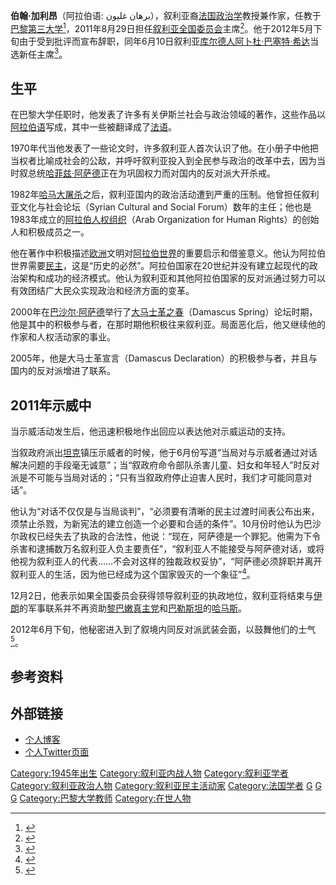 {{Infobox Officeholder
|name          = 伯翰·加利昂<br><small>برهان غليون</small>
|image         =Ghalioun Burhan.jpg
|size          = 200px
|caption       = 2012年7月22日
|office        = [[叙利亚全国委员会|叙利亚全国委员会]]主席
|primeminister = 
|vicepresident = [[哈伊萨姆·马利赫|哈伊萨姆·马利赫]]
|term_start    = 2011年8月29日
|term_end      = 2012年6月10日
|predecessor   = 
|successor     = [[阿卜杜·巴塞特·希达|阿卜杜·巴塞特·希达]]
|birth_date    = {{birth year and age|1945}}
|birth_place   = [[叙利亚|叙利亚]]，[[霍姆斯|霍姆斯]]
|death_date    =
|death_place   =
|alma_mater    = [[巴黎大学|巴黎大学]]
|profession    = [[政治学|政治学]]博士、教授、作家
|religion      = [[逊尼派|逊尼派]]
}}

'''伯翰·加利昂'''（阿拉伯语: برهان غليون），叙利亚裔[[法国|法国]][[政治学|政治学]]教授兼作家，任教于[[巴黎第三大学|巴黎第三大学]]<ref>{{cite news|title=Burhan Ghalioun; The Guardian|url=http://www.guardian.co.uk/profile/burhan-ghalioun|accessdate=4 October 2011|newspaper=RIA Novosti|date=4 October 2011|archive-date=2011-12-06|archive-url=https://web.archive.org/web/20111206233804/http://www.guardian.co.uk/profile/burhan-ghalioun|dead-url=no}}</ref>，2011年8月29日担任[[叙利亚全国委员会|叙利亚全国委员会]]主席<ref>{{cite news|title=Sorbonne professor appointed head of Syrian opposition council|url=http://en.rian.ru/world/20110829/166274819.html|accessdate=29 August 2011|newspaper=RIA Novosti|date=29 August 2011|archive-date=2011-10-08|archive-url=https://web.archive.org/web/20111008212924/http://en.rian.ru/world/20110829/166274819.html|dead-url=no}}</ref>。他于2012年5月下旬由于受到批评而宣布辞职，同年6月10日叙利亚[[库尔德人|库尔德人]][[阿卜杜·巴塞特·希达|阿卜杜·巴塞特·希达]]当选新任主席<ref name="AlJazeeraNews">{{cite news |url=http://www.aljazeera.com/news/middleeast/2012/06/201261001212475299.html |title=Syria opposition leader seeks to revamp SNC |work=[[Al_Jazeera_English|Al Jazeera English]] |date=10 June 2012 |accessdate=2012-06-11 |archive-date=2012-06-12 |archive-url=https://web.archive.org/web/20120612162020/http://www.aljazeera.com/news/middleeast/2012/06/201261001212475299.html |dead-url=no }}</ref>。

== 生平 ==
在巴黎大学任职时，他发表了许多有关伊斯兰社会与政治领域的著作，这些作品以[[阿拉伯语|阿拉伯语]]写成，其中一些被翻译成了[[法语|法语]]。

1970年代当他发表了一些论文时，许多叙利亚人首次认识了他。在小册子中他把当权者比喻成社会的公敌，并呼吁叙利亚投入到全民参与政治的改革中去，因为当时叙总统[[哈菲兹·阿萨德|哈菲兹·阿萨德]]正在为巩固权力而对国内的反对派大开杀戒。

1982年[[哈马大屠杀|哈马大屠杀]]之后，叙利亚国内的政治活动遭到严重的压制。他曾担任叙利亚文化与社会论坛（Syrian Cultural and Social Forum）数年的主任；他也是1983年成立的[[阿拉伯人权组织|阿拉伯人权组织]]（Arab Organization for Human Rights）的创始人和积极成员之一。

他在著作中积极描述[[欧洲|欧洲]]文明对[[阿拉伯世界|阿拉伯世界]]的重要启示和借鉴意义。他认为阿拉伯世界需要[[民主|民主]]，这是“历史的必然”。阿拉伯国家在20世纪并没有建立起现代的政治架构和成功的经济模式。他认为叙利亚和其他阿拉伯国家的反对派通过努力可以有效团结广大民众实现政治和经济方面的变革。

2000年在[[巴沙尔·阿萨德|巴沙尔·阿萨德]]举行了[[大马士革之春|大马士革之春]]（Damascus Spring）论坛时期，他是其中的积极参与者，在那时期他积极往来叙利亚。局面恶化后，他又继续他的作家和人权活动家的事业。

2005年，他是大马士革宣言（Damascus Declaration）的积极参与者，并且与国内的反对派增进了联系。

== 2011年示威中 ==
当示威活动发生后，他迅速积极地作出回应以表达他对示威运动的支持。

当叙政府派出[[坦克|坦克]]镇压示威者的时候，他于6月份写道“当局对与示威者通过对话解决问题的手段毫无诚意”；当“叙政府命令部队杀害儿童、妇女和年轻人”时反对派是不可能与当局对话的；“只有当叙政府停止迫害人民时，我们才可能同意对话”。

他认为“对话不仅仅是与当局谈判”，“必须要有清晰的民主过渡时间表公布出来，须禁止杀戮，为新宪法的建立创造一个必要和合适的条件”。10月份时他认为巴沙尔政权已经失去了执政的合法性，他说：“现在，阿萨德是一个罪犯。他需为下令杀害和逮捕数万名叙利亚人负主要责任”，“叙利亚人不能接受与阿萨德对话，或将他视为叙利亚人的代表……不会对这样的独裁政权妥协”，“阿萨德必须辞职并离开叙利亚人的生活，因为他已经成为这个国家毁灭的一个象征”<ref>{{cite web |url=http://news.ifeng.com/world/special/zhongdongbianju/content-2/detail_2011_10/11/9751107_0.shtml?_from_ralated |language= |title=叙利亚反对派吁阿萨德政权倒台 称总统是“罪犯” |publisher=凤凰 |date=2011年10月11日 |accessdate= |archive-date=2011年10月12日 |archive-url=https://web.archive.org/web/20111012084230/http://news.ifeng.com/world/special/zhongdongbianju/content-2/detail_2011_10/11/9751107_0.shtml?_from_ralated |dead-url=no }}</ref>。

12月2日，他表示如果全国委员会获得领导叙利亚的执政地位，叙利亚将结束与[[伊朗|伊朗]]的军事联系并不再资助[[黎巴嫩真主党|黎巴嫩真主党]]和[[巴勒斯坦|巴勒斯坦]]的[[哈马斯|哈马斯]]。

2012年6月下旬，他秘密进入到了叙境内同反对派武装会面，以鼓舞他们的士气<ref>{{cite web |url=http://blogs.aljazeera.com/topic/syria/video-ghalioun-sneaks-syria |title=存档副本 |accessdate=2012-07-21 |deadurl=yes |archiveurl=https://web.archive.org/web/20120702031602/http://blogs.aljazeera.com/topic/syria/video-ghalioun-sneaks-syria |archivedate=2012-07-02 }}</ref>。

==参考资料==
{{reflist}}

== 外部链接 ==
*[http://critique-sociale.blogspot.com 个人博客]{{Wayback|url=http://critique-sociale.blogspot.com/ |date=20200818152836 }}
*[http://twitter.com/#!/ghaliounn 个人Twitter页面]{{Wayback|url=http://twitter.com/#!/ghaliounn |date=20151219045807 }}

{{DEFAULTSORT:Ghalioun,Burhan}}
[[Category:1945年出生|Category:1945年出生]]
[[Category:叙利亚内战人物|Category:叙利亚内战人物]]
[[Category:叙利亚学者|Category:叙利亚学者]]
[[Category:叙利亚政治人物|Category:叙利亚政治人物]]
[[Category:叙利亚民主活动家|Category:叙利亚民主活动家]]
[[Category:法国学者|Category:法国学者]]
[[Category:巴黎大学校友|G]]
[[Category:巴黎第八大學校友|G]]
[[Category:大馬士革大學校友|G]]
[[Category:巴黎大学教师|Category:巴黎大学教师]]
[[Category:在世人物|Category:在世人物]]